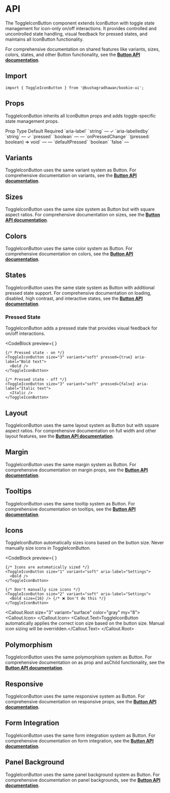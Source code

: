 
# API

The ToggleIconButton component extends IconButton with toggle state management for icon-only on/off interactions. It provides controlled and uncontrolled state handling, visual feedback for pressed states, and maintains all IconButton functionality.

For comprehensive documentation on shared features like variants, sizes, colors, states, and other Button functionality, see the **[Button API documentation](../Button/api)**.

## Import

```tsx
import { ToggleIconButton } from '@kushagradhawan/kookie-ui';
```

## Props

ToggleIconButton inherits all IconButton props and adds toggle-specific state management props.

<Box my="8">
  <Table.Root size="2" variant="ghost">
    <Table.Header>
      <Table.Row>
        <Table.ColumnHeaderCell>Prop</Table.ColumnHeaderCell>
        <Table.ColumnHeaderCell>Type</Table.ColumnHeaderCell>
        <Table.ColumnHeaderCell>Default</Table.ColumnHeaderCell>
        <Table.ColumnHeaderCell>Required</Table.ColumnHeaderCell>
      </Table.Row>
    </Table.Header>
    <Table.Body>
      <Table.Row>
        <Table.RowHeaderCell>`aria-label`</Table.RowHeaderCell>
        <Table.Cell>`string`</Table.Cell>
        <Table.Cell>—</Table.Cell>
        <Table.Cell>✓</Table.Cell>
      </Table.Row>
      <Table.Row>
        <Table.RowHeaderCell>`aria-labelledby`</Table.RowHeaderCell>
        <Table.Cell>`string`</Table.Cell>
        <Table.Cell>—</Table.Cell>
        <Table.Cell>✓</Table.Cell>
      </Table.Row>
      <Table.Row>
        <Table.RowHeaderCell>`pressed`</Table.RowHeaderCell>
        <Table.Cell>`boolean`</Table.Cell>
        <Table.Cell>—</Table.Cell>
        <Table.Cell>—</Table.Cell>
      </Table.Row>
      <Table.Row>
        <Table.RowHeaderCell>`onPressedChange`</Table.RowHeaderCell>
        <Table.Cell>`(pressed: boolean) => void`</Table.Cell>
        <Table.Cell>—</Table.Cell>
        <Table.Cell>—</Table.Cell>
      </Table.Row>
      <Table.Row>
        <Table.RowHeaderCell>`defaultPressed`</Table.RowHeaderCell>
        <Table.Cell>`boolean`</Table.Cell>
        <Table.Cell>`false`</Table.Cell>
        <Table.Cell>—</Table.Cell>
      </Table.Row>
    </Table.Body>
  </Table.Root>
</Box>

## Variants

ToggleIconButton uses the same variant system as Button. For comprehensive documentation on variants, see the **[Button API documentation](../Button/api)**.

## Sizes

ToggleIconButton uses the same size system as Button but with square aspect ratios. For comprehensive documentation on sizes, see the **[Button API documentation](../Button/api)**.

## Colors

ToggleIconButton uses the same color system as Button. For comprehensive documentation on colors, see the **[Button API documentation](../Button/api)**.

## States

ToggleIconButton uses the same state system as Button with additional pressed state support. For comprehensive documentation on loading, disabled, high contrast, and interactive states, see the **[Button API documentation](../Button/api)**.

### Pressed State

ToggleIconButton adds a pressed state that provides visual feedback for on/off interactions.

<CodeBlock
  preview={
    <Flex gap="2" align="center">
      <ToggleIconButton size="3" variant="soft" pressed={true} aria-label="Bold text">
        <Bold />
      </ToggleIconButton>
      <ToggleIconButton size="3" variant="soft" pressed={false} aria-label="Italic text">
        <Italic />
      </ToggleIconButton>
    </Flex>
  }
>

```tsx
{/* Pressed state - on */}
<ToggleIconButton size="3" variant="soft" pressed={true} aria-label="Bold text">
  <Bold />
</ToggleIconButton>

{/* Pressed state - off */}
<ToggleIconButton size="3" variant="soft" pressed={false} aria-label="Italic text">
  <Italic />
</ToggleIconButton>
```

</CodeBlock>

## Layout

ToggleIconButton uses the same layout system as Button but with square aspect ratios. For comprehensive documentation on full width and other layout features, see the **[Button API documentation](../Button/api)**.

## Margin

ToggleIconButton uses the same margin system as Button. For comprehensive documentation on margin props, see the **[Button API documentation](../Button/api)**.

## Tooltips

ToggleIconButton uses the same tooltip system as Button. For comprehensive documentation on tooltips, see the **[Button API documentation](../Button/api)**.

## Icons

ToggleIconButton automatically sizes icons based on the button size. Never manually size icons in ToggleIconButton.

<CodeBlock
  preview={
    <Flex gap="2" align="center">
      <ToggleIconButton size="1" variant="soft" aria-label="Settings">
        <Bold />
      </ToggleIconButton>
      <ToggleIconButton size="2" variant="soft" aria-label="Settings">
        <Bold />
      </ToggleIconButton>
      <ToggleIconButton size="3" variant="soft" aria-label="Settings">
        <Bold />
      </ToggleIconButton>
      <ToggleIconButton size="4" variant="soft" aria-label="Settings">
        <Bold />
      </ToggleIconButton>
    </Flex>
  }
>

```tsx
{/* Icons are automatically sized */}
<ToggleIconButton size="1" variant="soft" aria-label="Settings">
  <Bold />
</ToggleIconButton>

{/* Don't manually size icons */}
<ToggleIconButton size="2" variant="soft" aria-label="Settings">
  <Bold size={16} /> {/* ❌ Don't do this */}
</ToggleIconButton>
```

</CodeBlock>

<Callout.Root size="3" variant="surface" color="gray" my="8">
  <Callout.Icon>
    <Bold />
  </Callout.Icon>
  <Callout.Text>ToggleIconButton automatically applies the correct icon size based on the button size. Manual icon sizing will be overridden.</Callout.Text>
</Callout.Root>

## Polymorphism

ToggleIconButton uses the same polymorphism system as Button. For comprehensive documentation on as prop and asChild functionality, see the **[Button API documentation](../Button/api)**.

## Responsive

ToggleIconButton uses the same responsive system as Button. For comprehensive documentation on responsive props, see the **[Button API documentation](../Button/api)**.

## Form Integration

ToggleIconButton uses the same form integration system as Button. For comprehensive documentation on form integration, see the **[Button API documentation](../Button/api)**.

## Panel Background

ToggleIconButton uses the same panel background system as Button. For comprehensive documentation on panel backgrounds, see the **[Button API documentation](../Button/api)**. 